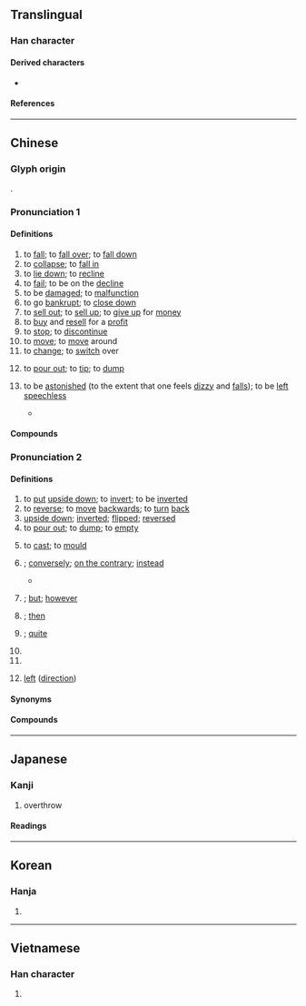 {{character info/new}}
==Translingual==

===Han character===
{{Han char|rn=9|rad=人|as=08|sn=10|four=22200|canj=OMGN|ids=⿰亻到}}

====Derived characters====
* {{l|mul|[[𨃫]], [[𪝻]]}}

====References====
{{Han ref|kx=0107.270|dkj=00767|dj=0229.070|hdz=10174.020|uh=5012}}

----

==Chinese==
{{zh-forms}}

===Glyph origin===
{{Han etym}}
{{Han compound|人|alt1=亻|到|ls=psc|c1=s|c2=p}}.

===Pronunciation 1===
{{zh-pron
|m=dǎo
|c=dou2
|h=pfs=to/tó
|md=dō̤
|mn=tó/qz:tó͘/xm,zz,tw:táu
|mn-t=do2/dao2
|mn-t_note=do2 - vernacular; dao2 - literary
|w=2tau
|mc=1
|oc=1,1
|cat=v
}}

====Definitions====
{{zh-hanzi}}

# to [[fall]]; to [[fall over]]; to [[fall down]]
# to [[collapse]]; to [[fall in]]
# to [[lie down]]; to [[recline]]
# to [[fail]]; to be on the [[decline]]
# to be [[damaged]]; to [[malfunction]]
# to go [[bankrupt]]; to [[close down]]
# to [[sell out]]; to [[sell up]]; to [[give up]] for [[money]]
# to [[buy]] and [[resell]] for a [[profit]]
# to [[stop]]; to [[discontinue]]
# to [[move]]; to [[move]] around
# to [[change]]; to [[switch]] over
# {{lb|zh|Cantonese}} to [[pour out]]; to [[tip]]; to [[dump]]
#: {{zh-x|倒垃圾{saap3}|to [[take out]] the [[trash]]|C}}
# {{lb|zh|neologism|slang}} to be [[astonished]] (to the extent that one feels [[dizzy]] and [[fall]]s); to be [[left]] [[speechless]]
#* {{zh-x|我 倒，還 有 這樣 的。|What? I can't believe this.}}

====Compounds====
{{zh-der|倒店|倒瀉|倒鳳顛鸞|倒四顛三|倒地葫蘆|倒換|壓倒群雄|倒臺|倒臥|倒亂|倒山傾海|倒頓|卒倒|倒楣透頂|倒爺|倒了架|倒架|壓倒性|倒斃|倒把|壓倒|倒灶八字|倒頭|倒曹|倒枕搥床|倒馬|倒篷|倒斷|倒頭的|倒替|崩倒|倒心|倒頭飯|不倒|丟倒頭|七顛八倒|倒霉|倒下|倒身|做倒包|倒手|倒煤|倒字|倒不開|不倒翁|惡性倒閉|倒楣相|一次全倒|倒嗓|倒宅計|出倒|倒灶|失張倒怪|倒倉|倒胃|倒車|倒運|倒班|倒牙|夢魂顛倒|倒債|倒楣|不識起倒|倒三顛四|倒馬毒|一面倒|官倒|倒抹|倒了架子|倒牌|二次全倒|倒閣|倒坍|倒帳|不知顛倒|倒板|倒了柴|倒路死|倒旗鎗|倒嚼|倒胃口|估倒|一筆抹倒|不知起倒|壓倒元白|倒蛋|倒頭經|倒嗆|丁倒|倒會|倒包|回山倒海|倒騰|不支倒地|倒賣|倒海翻江|七歪八倒|倒頭就睡|弄倒|令人絕倒|倒地|不倒口|兩邊倒|倒枕捶床|倒海移山|倒街臥巷|倒閉|倒寨計|傾倒|倒扁兒|倒心伏計|倒塌|倒價|倒伏|勢如山倒|窮愁潦倒|摔倒|拉倒|打倒|玉倒|晨昏顛倒|擊倒|應聲而倒|昏倒|放倒身|狗皮倒灶|死心倒地|扶東倒西|推倒|折倒|排牆倒|扳不倒兒|擂天倒地|玉山傾倒|窮途潦倒|撳倒|扳倒|無顛無倒|移山倒海|排山倒峽|搗倒小廝|捺倒|本末顛倒|神魂顛倒|矬倒|東歪西倒|沒起倒|潦倒|排山倒海|東翻西倒|盆傾甕倒|撲倒|癱倒|痴倒|拜倒轅門|放倒|狗屁倒灶|暈倒|扯倒|撂倒|撥弗倒|是非顛倒|椎床倒枕|沒顛沒倒|樹倒根摧|東倒西歪|東扶西倒|重倒|隨風倒|語言顛倒|絕倒|顛倒乾坤|賣倒|隨風倒舵|翻箱倒櫃|跪倒|黑字倒閉|解甲倒戈|顛倒而行|翻箱倒籠|黑白顛倒|龍鍾潦倒|顛倒陰陽|顛三倒四|驚倒|酥倒|顛鸞倒鳳|顛顛倒倒|顛而倒之|顛倒黑白|顛倒錯亂|顛倒衣裳|顛倒是非|顛倒|顛來倒去|顛乾倒坤|顛之倒之|騰倒|絆倒|迷離顛倒|迷倒|翻箱倒篋|跌倒|起倒|駁倒|講倒|西歪東倒|翻江倒海|自認倒楣|難不倒|投機倒把|砍倒}}

===Pronunciation 2===
{{zh-pron
|m=dào
|c=dou3
|h=pfs=to/tó
|md=dó̤
|mn=tò/qz:tò͘/xm,zz:tàu
|mn_note=tò/tò͘ - literary; tàu - vernacular
|mn-t=do3
|w=2tau
|mc=2
|oc=2,2
|cat=v,a,adv
}}

====Definitions====
{{zh-hanzi}}

# to [[put]] [[upside down]]; to [[invert]]; to be [[inverted]]
# to [[reverse]]; to [[move]] [[backwards]]; to [[turn]] [[back]]
# [[upside down]]; [[inverted]]; [[flipped]]; [[reversed]]
# to [[pour out]]; to [[dump]]; to [[empty]]
#: {{zh-x|倒{dào}.垃圾|to [[take out]] the [[trash]]}}
# to [[cast]]; to [[mould]]
# {{n-g|[[contrary]] to [[expectation]]}}; [[conversely]]; [[on the contrary]]; [[instead]]
#* {{zh-x|他 到 自己 的 地方 來，自己 的 人 倒{dào} 不 接待 他。|He came unto his own, '''and''' his own received him not.|ref=[http://wordproject.org/multi/bi_en_cn_py.htm John 1.11]}}
# {{n-g|particle [[indicating]] [[contrast]]}}; [[but]]; [[however]]
# {{n-g|particle used after a ‹verb + {{zh-l|*得}}› structure to indicate it is contrary to the actual situation, implying [[blame]]}}; [[then]]
# {{n-g|particle used in a [[subordinate]] [[clause]] at the beginning of a sentence to indicate [[concession]]}}; [[quite]]
# {{n-g|particle used in an [[imperative]] sentence to indicate [[impatience]]}}
# {{n-g|particle used to [[soften]] the [[tone]]}}
# {{lb|zh|Min Nan}} [[left]] ([[direction]])

====Synonyms====
{{zh-dial|左}}

====Compounds====
{{zh-der|倒映|傾箱倒篋|倒果為因|倒戈卸甲|倒裳索領|倒持泰阿|倒刺|倒句|倒不是|倒指|倒捽毛兒|倒彩|倒坐|倒暈妝|倒冠落佩|倒敘|倒站驢子|倒賠|倒立|倒攝|倒笏躬身|倒包錢|倒文|倒流刺|倒啖蔗|倒反帳|倒懸之危|倒吃甘蔗|倒反|倒豎|倒退|倒履相迎|倒屣迎之|倒騎|倒扣針兒|冠履倒置|倒贓|倒豎虎鬚|倒蹲兒|倒褪|倒插門|倒裝句|倒景|回黃倒皂|倒掛金鉤|倒打一耙|倒懸|喝倒彩|倒廩傾囷|伯喈倒屣|倒置法|倒陪|倒數|倒數計時|倒日|倒裝|倒前倒後|倒轉|倒背如流|倒屣奔出|倒仰|倒置干戈|倒載干戈|倒屣|倒插|倒栽蔥|幫倒忙|倒片|倒打鑼兒|倒置|倒灌|倒錯|倒大|傾腸倒腹|喝倒采|倒大來|冠履倒易|倒屣相迎|倒把鋤頭|倒口|倒流|倒是|倒行逆施|倒帶|倒裳|倒蹅門|太阿倒持|倒水的|倒屣而迎|倒斛|傾筐倒篋|倒繃孩兒|倒繳|倒脫靴|倒熟話|倒兵|倒懸捱命|倒背剪|倒陪家門|倒八字鬚|倒錢|倒許|倒戈|倒像|倒下鉤子|倒屣迎賓|倒貼|倒懸之急|倒好|倒清尊|先後倒置|傾筐倒庋|倒踏門|倒茶|倒舄摳衣|倒熟|倒橫直豎|倒持干戈|倒拔蛇|倒扣|倒懸之苦|倒影|倒座|倒吊|倒不如|海水倒灌|橫拖倒拽|打倒褪|沒倒斷|柳眉倒豎|無倒斷|沒張倒置|毛髮倒豎|泰阿倒持|本末倒置|言顛語倒|賢奸倒置|腳踏倒鹽|蔡邕倒屣|逆行倒施|解民倒懸|迴清倒影|輕重倒置|開倒車|銀河倒瀉|倒八|倒八字眉|倒放}}

{{zh-cat|Beginning|Elementary}}

----

==Japanese==

===Kanji===
{{ja-kanji|grade=c|rs=人08}}

# overthrow

====Readings====
{{ja-readings
|on=とう, たう
|kun=たお-れる, たお-す, さかさま-
}}

----

==Korean==

===Hanja===
{{ko-hanja|도}}

# {{rfdef|ko|sort=人08}}

----

==Vietnamese==

===Han character===
{{vi-readings|reading=[[đảo]]|rs=人08}}

# {{rfdef|vi|sort=人08}}